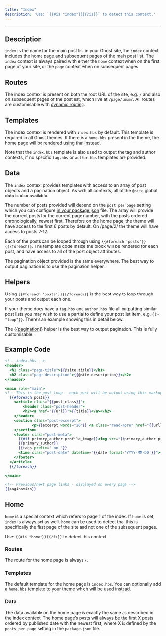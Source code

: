```yaml
---
title: "Index"
description: 'Use: `{{#is "index"}}{{/is}}` to detect this context.'
---
```


***

## Description

`index` is the name for the main post list in your Ghost site, the `index` context includes the home page and subsequent pages of the main post list. The `index` context is always paired with either the `home` context when on the first page of your site, or the `page` context when on subsequent pages.

## Routes

The index context is present on both the root URL of the site, e.g. `/` and also on subsequent pages of the post list, which live at `/page/:num/`. All routes are customisable with [dynamic routing](/themes/routing/).

## Templates

The index context is rendered with `index.hbs` by default. This template is required in all Ghost themes. If there is a `home.hbs` present in the theme, the home page will be rendered using that instead.

Note that the `index.hbs` template is also used to output the tag and author contexts, if no specific `tag.hbs` or `author.hbs` templates are provided.

## Data

The `index` context provides templates with access to an array of post objects and a pagination object. As with all contexts, all of the `@site` global data is also available.

The number of posts provided will depend on the `post per page` setting which you can configure [in your package.json](/themes/helpers/functional/foreach/) file. The array will provide the correct posts for the current page number, with the posts ordered chronologically, newest first. Therefore on the home page, the theme will have access to the first 6 posts by default. On /page/2/ the theme will have access to posts 7-12.

Each of the posts can be looped through using `{{#foreach 'posts'}}{{/foreach}}`. The template code inside the block will be rendered for each post, and have access to all of the post object attributes.

The pagination object provided is the same everywhere. The best way to output pagination is to use the pagination helper.

## Helpers

Using `{{#foreach 'posts'}}{{/foreach}}` is the best way to loop through your posts and output each one.

If your theme does have a `tag.hbs` and `author.hbs` file all outputting similar post lists you may wish to use a partial to define your post list item, e.g. `{{> "loop"}}`. There’s an example showing this in detail below.

The [\{\{pagination}}](/themes/helpers/utility/pagination/) helper is the best way to output pagination. This is fully customisable.

## Example Code

```handlebars
<!-- index.hbs -->
<header>
  <h1 class="page-title">{{@site.title}}</h1>
  <h2 class="page-description">{{@site.description}}</h2>
</header>

<main role="main">
<!-- This is the post loop - each post will be output using this markup -->
  {{#foreach posts}}
	<article class="{{post_class}}">
 		<header class="post-header">
   		<h2><a href="{{url}}">{{title}}</a></h2>
    </header>
    <section class="post-excerpt">
 			<p>{{excerpt words="26"}} <a class="read-more" href="{{url}}">...</a></p>
    </section>
    <footer class="post-meta">
      {{#if primary_author.profile_image}}<img src="{{primary_author.profile_image}}" alt="Author image" />{{/if}}
      {{primary_author}}
      {{tags prefix=" on "}}
      <time class="post-date" datetime="{{date format='YYYY-MM-DD'}}">{{date format="DD MMMM YYYY"}}</time>
    </footer>
  </article>
  {{/foreach}}

</main>

<!-- Previous/next page links - displayed on every page -->
{{pagination}}
```

## Home

`home` is a special context which refers to page 1 of the index. If `home` is set, `index` is always set as well. `home` can be used to detect that this is specifically the first page of the site and not one of the subsequent pages.

Use: `{{#is "home"}}{{/is}}` to detect this context.

### Routes

The route for the home page is always `/`.

### Templates

The default template for the home page is `index.hbs`. You can optionally add a `home.hbs` template to your theme which will be used instead.

### Data

The data available on the home page is exactly the same as described in the index context. The home page’s posts will always be the first X posts ordered by published date with the newest first, where X is defined by the `posts_per_page` setting in the `package.json` file.